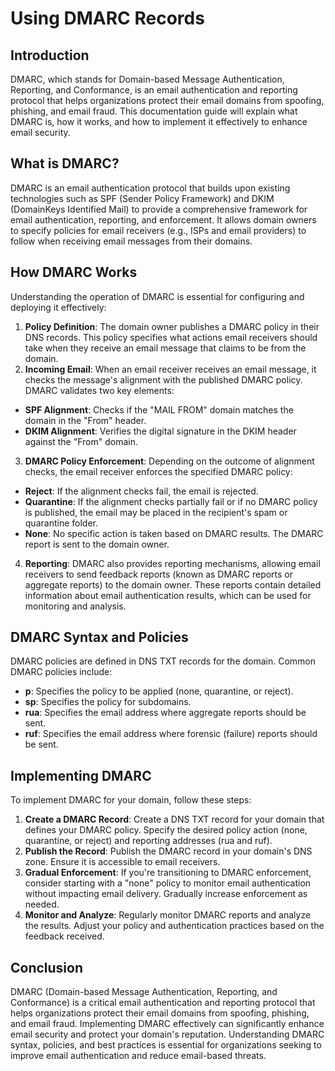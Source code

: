# Using DMARC Records

## Introduction
DMARC, which stands for Domain-based Message Authentication, Reporting, and Conformance, is an email authentication and reporting protocol that helps organizations protect their email domains from spoofing, phishing, and email fraud. This documentation guide will explain what DMARC is, how it works, and how to implement it effectively to enhance email security.

## What is DMARC?
DMARC is an email authentication protocol that builds upon existing technologies such as SPF (Sender Policy Framework) and DKIM (DomainKeys Identified Mail) to provide a comprehensive framework for email authentication, reporting, and enforcement. It allows domain owners to specify policies for email receivers (e.g., ISPs and email providers) to follow when receiving email messages from their domains.

## How DMARC Works
Understanding the operation of DMARC is essential for configuring and deploying it effectively:

1. **Policy Definition**: The domain owner publishes a DMARC policy in their DNS records. This policy specifies what actions email receivers should take when they receive an email message that claims to be from the domain.
2. **Incoming Email**: When an email receiver receives an email message, it checks the message's alignment with the published DMARC policy. DMARC validates two key elements:
  - **SPF Alignment**: Checks if the "MAIL FROM" domain matches the domain in the "From" header.
  - **DKIM Alignment**: Verifies the digital signature in the DKIM header against the "From" domain.
3. **DMARC Policy Enforcement**: Depending on the outcome of alignment checks, the email receiver enforces the specified DMARC policy:
  - **Reject**: If the alignment checks fail, the email is rejected.
  - **Quarantine**: If the alignment checks partially fail or if no DMARC policy is published, the email may be placed in the recipient's spam or quarantine folder.
  - **None**: No specific action is taken based on DMARC results. The DMARC report is sent to the domain owner.
4. **Reporting**: DMARC also provides reporting mechanisms, allowing email receivers to send feedback reports (known as DMARC reports or aggregate reports) to the domain owner. These reports contain detailed information about email authentication results, which can be used for monitoring and analysis.

## DMARC Syntax and Policies
DMARC policies are defined in DNS TXT records for the domain. Common DMARC policies include:

- **p**: Specifies the policy to be applied (none, quarantine, or reject).
- **sp**: Specifies the policy for subdomains.
- **rua**: Specifies the email address where aggregate reports should be sent.
- **ruf**: Specifies the email address where forensic (failure) reports should be sent.

## Implementing DMARC
To implement DMARC for your domain, follow these steps:

1. **Create a DMARC Record**: Create a DNS TXT record for your domain that defines your DMARC policy. Specify the desired policy action (none, quarantine, or reject) and reporting addresses (rua and ruf).
2. **Publish the Record**: Publish the DMARC record in your domain's DNS zone. Ensure it is accessible to email receivers.
3. **Gradual Enforcement**: If you're transitioning to DMARC enforcement, consider starting with a "none" policy to monitor email authentication without impacting email delivery. Gradually increase enforcement as needed.
4. **Monitor and Analyze**: Regularly monitor DMARC reports and analyze the results. Adjust your policy and authentication practices based on the feedback received.

## Conclusion
DMARC (Domain-based Message Authentication, Reporting, and Conformance) is a critical email authentication and reporting protocol that helps organizations protect their email domains from spoofing, phishing, and email fraud. Implementing DMARC effectively can significantly enhance email security and protect your domain's reputation. Understanding DMARC syntax, policies, and best practices is essential for organizations seeking to improve email authentication and reduce email-based threats.
